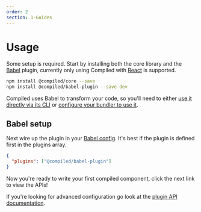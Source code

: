 ```yaml
---
order: 2
section: 1-Guides
---
```


# Usage

Some setup is required.
Start by installing both the core library and the [Babel](https://babeljs.i) plugin,
currently only using Compiled with [React](https://reactjs.org) is supported.

```bash
npm install @compiled/core --save
npm install @compiled/babel-plugin --save-dev
```

Compiled uses Babel to transform your code,
so you'll need to either [use it directly via its CLI](https://babeljs.io/docs/en/babel-cli) or [configure your bundler to use it](https://webpack.js.org/loaders/babel-loader/).

## Babel setup

Next wire up the plugin in your [Babel config](https://babeljs.io/docs/en/configuration).
It's best if the plugin is defined first in the plugins array.

```json
{
  "plugins": ["@compiled/babel-plugin"]
}
```

Now you're ready to write your first compiled component,
click the next link to view the APIs!

If you're looking for advanced configuration go look at the [plugin API documentation](/pkg-core).
